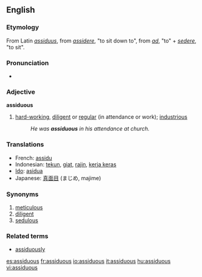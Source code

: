 ==English==
===Etymology===
From Latin ''[[assiduus]]'', from ''[[assidere]]'', "to sit down to", from ''[[ad#Latin|ad]]'', "to" + ''[[sedere]]'', "to sit".
===Pronunciation===
*{{IPA|/əˈsɪdjʊəs/}}

===Adjective===
'''assiduous'''
# [[hard-working]], [[diligent]] or [[regular]] (in attendance or work); [[industrious]]
#:''He was '''assiduous''' in his attendance at church.''
===Translations===
*French: [[assidu]]
*Indonesian: [[tekun]], [[giat]], [[rajin]], [[kerja keras]]
*[[Ido]]: [[asidua]]
*Japanese: [[真面目]] (まじめ, majime)

===Synonyms===
#[[meticulous]]
#[[diligent]]
#[[sedulous]]

===Related terms===
* [[assiduously]]

[[es:assiduous]]
[[fr:assiduous]]
[[io:assiduous]]
[[it:assiduous]]
[[hu:assiduous]]
[[vi:assiduous]]